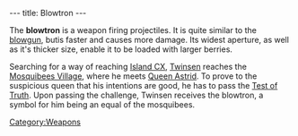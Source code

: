 ---
title: Blowtron
---

{{Weapon|
Name=Blowtron|
Image=Blowgun2.gif|
Enemy=Yello, green<br>& red enemies|
Rate=Fast|
Damage=Little|
Range=Medium}}

The '''blowtron''' is a weapon firing projectiles. It is quite similar to the [[blowgun]], butis faster and causes more damage. Its widest aperture, as well as it's thicker size, enable it to be loaded with larger berries.

Searching for a way of reaching [[Island CX]], [[Twinsen]] reaches the [[Mosquibees Village]], where he meets [[Queen Astrid]]. To prove to the suspicious queen that his intentions are good, he has to pass the [[Test of Truth]]. Upon passing the challenge, Twinsen receives the blowtron, a symbol for him being an equal of the mosquibees.

[[Category:Weapons]]